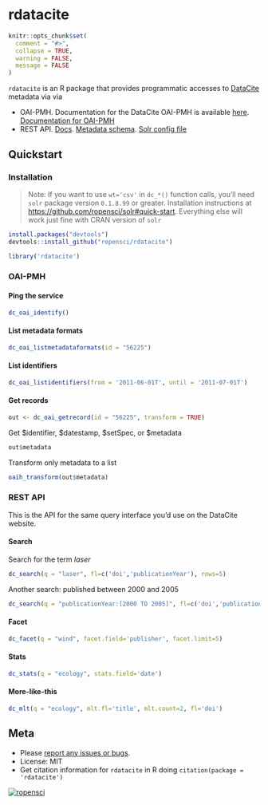 rdatacite
=========

```r
knitr::opts_chunk$set(
  comment = "#>", 
  collapse = TRUE,
  warning = FALSE, 
  message = FALSE
)
```

`rdatacite` is an R package that provides programmatic accesses to [DataCite](http://datacite.org/) metadata via via 

* OAI-PMH. Documentation for the DataCite OAI-PMH is available [here](http://oai.datacite.org/). [Documentation for OAI-PMH](http://www.openarchives.org/OAI/openarchivesprotocol.html)
* REST API. [Docs](http://search.datacite.org/help.html). [Metadata schema](http://schema.datacite.org/). [Solr config file](https://github.com/datacite/search/blob/master/src/main/resources/solrconfig.xml)

## Quickstart

### Installation

> Note: If you want to use `wt='csv'` in `dc_*()` function calls, you'll need `solr` package version `0.1.8.99` or greater. Installation instructions at [https://github.com/ropensci/solr#quick-start](https://github.com/ropensci/solr#quick-start). Everything else will work just fine with CRAN version of `solr`

```r
install.packages("devtools")
devtools::install_github("ropensci/rdatacite")
```

```r
library('rdatacite')
```

### OAI-PMH

#### Ping the service

```r
dc_oai_identify()
```

#### List metadata formats

```r
dc_oai_listmetadataformats(id = "56225")
```

#### List identifiers

```r
dc_oai_listidentifiers(from = '2011-06-01T', until = '2011-07-01T')
```

#### Get records

```r
out <- dc_oai_getrecord(id = "56225", transform = TRUE)
```

Get $identifier, $datestamp, $setSpec, or $metadata

```r
out$metadata
```

Transform only metadata to a list

```r
oaih_transform(out$metadata)
```

### REST API

This is the API for the same query interface you'd use on the DataCite website.

#### Search

Search for the term _laser_

```r
dc_search(q = "laser", fl=c('doi','publicationYear'), rows=5)
```

Another search: published between 2000 and 2005

```r
dc_search(q = "publicationYear:[2000 TO 2005]", fl=c('doi','publicationYear'), rows=5)
```

#### Facet

```r
dc_facet(q = "wind", facet.field='publisher', facet.limit=5)
```

#### Stats


```r
dc_stats(q = "ecology", stats.field='date')
```

#### More-like-this

```r
dc_mlt(q = "ecology", mlt.fl='title', mlt.count=2, fl='doi')
```


## Meta

* Please [report any issues or bugs](https://github.com/ropensci/rdatacite/issues).
* License: MIT
* Get citation information for `rdatacite` in R doing `citation(package = 'rdatacite')`

[![ropensci](http://ropensci.org/public_images/github_footer.png)](http://ropensci.org)
